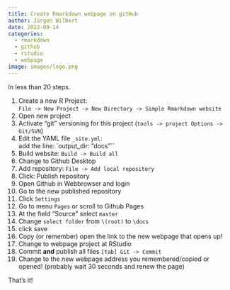 ```yaml
---
title: Create Rmarkdown webpage on gitHub
author: Jürgen Wilbert
date: 2022-09-14
categories: 
  - rmarkdown
  - github
  - rstudio
  - webpage
image: images/logo.png
---
```


In less than 20 steps.

1.  Create a new R Project:\
    `File -> New Project -> New Directory -> Simple Rmarkdown website`
2.  Open new project
3.  Activate "git" versioning for this project (`tools -> project Options -> Git/SVN`)
4.  Edit the YAML file `_site.yml`:\
    add the line: \`output_dir: "docs"\`\`
5.  Build website: `Build -> Build all`
6.  Change to Github Desktop
7.  Add repository: `File -> Add local repository`
8.  Click: Publish repository
9.  Open Github in Webbrowser and login
10. Go to the new published repository
11. Click `Settings`
12. Go to menu `Pages` or scroll to Github Pages
13. At the field "Source" select `master`
14. Change `select folder` from `\(root)` to `\docs`
15. click save
16. Copy (or remember) open the link to the new webpage that opens up! 
17. Change to webpage project at RStudio
18. Commit **and** publish all files `[tab] Git -> Commit`
19. Change to the new webpage address you remembered/copied or opened! (probably wait 30 seconds and renew the page)

That's it!
